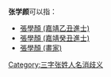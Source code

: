 '''张学颜'''可以指：
* [[張學顏_(嘉靖乙丑進士)|張學顏 (嘉靖乙丑進士)]]
* [[張學顏_(嘉靖癸丑進士)|張學顏 (嘉靖癸丑進士)]]
* [[張學顏_(畫家)|張學顏 (畫家)]]

{{disambig|C}}

[[Category:三字张姓人名消歧义|Category:三字张姓人名消歧义]]